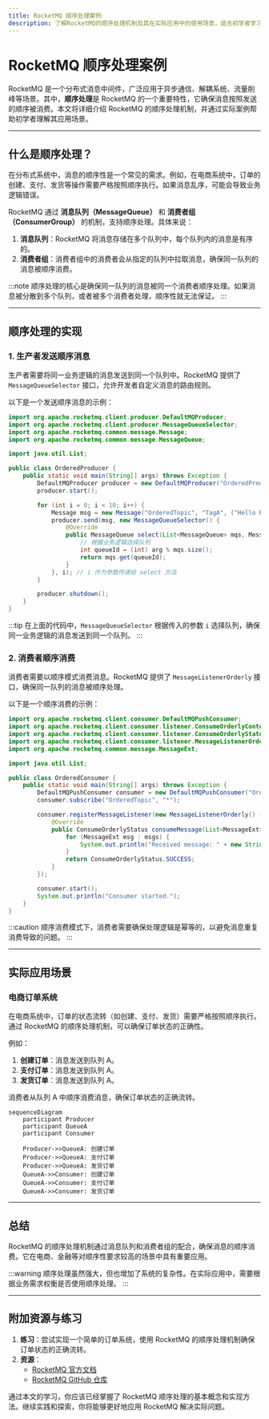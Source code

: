 ```yaml
---
title: RocketMQ 顺序处理案例
description: 了解RocketMQ的顺序处理机制及其在实际应用中的使用场景，适合初学者学习。
---
```


# RocketMQ 顺序处理案例

RocketMQ 是一个分布式消息中间件，广泛应用于异步通信、解耦系统、流量削峰等场景。其中，**顺序处理**是 RocketMQ 的一个重要特性，它确保消息按照发送的顺序被消费。本文将详细介绍 RocketMQ 的顺序处理机制，并通过实际案例帮助初学者理解其应用场景。

---

## 什么是顺序处理？

在分布式系统中，消息的顺序性是一个常见的需求。例如，在电商系统中，订单的创建、支付、发货等操作需要严格按照顺序执行。如果消息乱序，可能会导致业务逻辑错误。

RocketMQ 通过 **消息队列（MessageQueue）** 和 **消费者组（ConsumerGroup）** 的机制，支持顺序处理。具体来说：

1. **消息队列**：RocketMQ 将消息存储在多个队列中，每个队列内的消息是有序的。
2. **消费者组**：消费者组中的消费者会从指定的队列中拉取消息，确保同一队列的消息被顺序消费。

:::note
顺序处理的核心是确保同一队列的消息被同一个消费者顺序处理。如果消息被分散到多个队列，或者被多个消费者处理，顺序性就无法保证。
:::

---

## 顺序处理的实现

### 1. 生产者发送顺序消息

生产者需要将同一业务逻辑的消息发送到同一个队列中。RocketMQ 提供了 `MessageQueueSelector` 接口，允许开发者自定义消息的路由规则。

以下是一个发送顺序消息的示例：

```java
import org.apache.rocketmq.client.producer.DefaultMQProducer;
import org.apache.rocketmq.client.producer.MessageQueueSelector;
import org.apache.rocketmq.common.message.Message;
import org.apache.rocketmq.common.message.MessageQueue;

import java.util.List;

public class OrderedProducer {
    public static void main(String[] args) throws Exception {
        DefaultMQProducer producer = new DefaultMQProducer("OrderedProducerGroup");
        producer.start();

        for (int i = 0; i < 10; i++) {
            Message msg = new Message("OrderedTopic", "TagA", ("Hello RocketMQ " + i).getBytes());
            producer.send(msg, new MessageQueueSelector() {
                @Override
                public MessageQueue select(List<MessageQueue> mqs, Message msg, Object arg) {
                    // 根据业务逻辑选择队列
                    int queueId = (int) arg % mqs.size();
                    return mqs.get(queueId);
                }
            }, i); // i 作为参数传递给 select 方法
        }

        producer.shutdown();
    }
}
```

:::tip
在上面的代码中，`MessageQueueSelector` 根据传入的参数 `i` 选择队列，确保同一业务逻辑的消息发送到同一个队列。
:::

### 2. 消费者顺序消费

消费者需要以顺序模式消费消息。RocketMQ 提供了 `MessageListenerOrderly` 接口，确保同一队列的消息被顺序处理。

以下是一个顺序消费的示例：

```java
import org.apache.rocketmq.client.consumer.DefaultMQPushConsumer;
import org.apache.rocketmq.client.consumer.listener.ConsumeOrderlyContext;
import org.apache.rocketmq.client.consumer.listener.ConsumeOrderlyStatus;
import org.apache.rocketmq.client.consumer.listener.MessageListenerOrderly;
import org.apache.rocketmq.common.message.MessageExt;

import java.util.List;

public class OrderedConsumer {
    public static void main(String[] args) throws Exception {
        DefaultMQPushConsumer consumer = new DefaultMQPushConsumer("OrderedConsumerGroup");
        consumer.subscribe("OrderedTopic", "*");

        consumer.registerMessageListener(new MessageListenerOrderly() {
            @Override
            public ConsumeOrderlyStatus consumeMessage(List<MessageExt> msgs, ConsumeOrderlyContext context) {
                for (MessageExt msg : msgs) {
                    System.out.println("Received message: " + new String(msg.getBody()));
                }
                return ConsumeOrderlyStatus.SUCCESS;
            }
        });

        consumer.start();
        System.out.println("Consumer started.");
    }
}
```

:::caution
顺序消费模式下，消费者需要确保处理逻辑是幂等的，以避免消息重复消费导致的问题。
:::

---

## 实际应用场景

### 电商订单系统

在电商系统中，订单的状态流转（如创建、支付、发货）需要严格按照顺序执行。通过 RocketMQ 的顺序处理机制，可以确保订单状态的正确性。

例如：

1. **创建订单**：消息发送到队列 A。
2. **支付订单**：消息发送到队列 A。
3. **发货订单**：消息发送到队列 A。

消费者从队列 A 中顺序消费消息，确保订单状态的正确流转。

```mermaid
sequenceDiagram
    participant Producer
    participant QueueA
    participant Consumer

    Producer->>QueueA: 创建订单
    Producer->>QueueA: 支付订单
    Producer->>QueueA: 发货订单
    QueueA->>Consumer: 创建订单
    QueueA->>Consumer: 支付订单
    QueueA->>Consumer: 发货订单
```

---

## 总结

RocketMQ 的顺序处理机制通过消息队列和消费者组的配合，确保消息的顺序消费。它在电商、金融等对顺序性要求较高的场景中具有重要应用。

:::warning
顺序处理虽然强大，但也增加了系统的复杂性。在实际应用中，需要根据业务需求权衡是否使用顺序处理。
:::

---

## 附加资源与练习

1. **练习**：尝试实现一个简单的订单系统，使用 RocketMQ 的顺序处理机制确保订单状态的正确流转。
2. **资源**：
   - [RocketMQ 官方文档](https://rocketmq.apache.org/docs/)
   - [RocketMQ GitHub 仓库](https://github.com/apache/rocketmq)

通过本文的学习，你应该已经掌握了 RocketMQ 顺序处理的基本概念和实现方法。继续实践和探索，你将能够更好地应用 RocketMQ 解决实际问题。